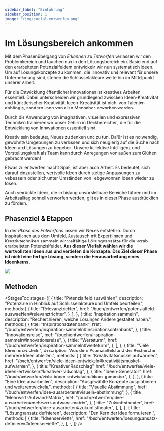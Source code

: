 ```yaml
---
sidebar_label: "Einführung"
sidebar_position: 1
image: "/img/social-entwerfen.png"
---
```



# Im Lösungsbereich ankommen

Mit dem Phasenübergang von _Erkennen zu Entwerfen_ verlassen wir den Problembereich und tauchen nun in den Lösungsbereich ein. Basierend auf den erarbeiteten Potenzialfeldern entwickeln wir nun systematisch Ideen. Um auf Lösungskonzepte zu kommen, die innovativ und relevant für unsere Unternehmung sind, stehen die Schlüsselakteure weiterhin im Mittelpunkt unserer Arbeit.

Für die Entwicklung öffentlicher Innovationen ist kreatives Arbeiten essentiell. Dabei unterscheiden wir grundlegend zwischen Ideen-Kreativität und künstlerischer Kreativität. Ideen-Kreativität ist nicht von Talenten abhängig, sondern kann von allen Menschen erworben werden.

Durch die Anwendung von imaginativen, visuellen und expressiven Techniken trainieren wir unser Gehirn in Denkbereichen, die für die Entwicklung von Innovationen essentiell sind.

Kreativ sein bedeutet, Neues zu denken und zu tun. Dafür ist es notwendig, gewohnte Umgebungen zu verlassen und sich neugierig auf die Suche nach Ideen und Lösungen zu begeben. Unsere kollektive Intelligenz und Vorstellungskraft als Team kann durch Anregungen von außen zum Glühen gebracht werden!

Etwas zu entwerfen macht Spaß, ist aber auch Arbeit. Es bedeutet, sich darauf einzustellen, wertvolle Ideen durch stetige Anpassungen zu vebessern oder sich unter Umständen von liebgewonnen Ideen wieder zu lösen.

Auch verrückte Ideen, die in bislang unvorstellbare Bereiche führen und im Arbeitsalltag schnell verworfen werden, gilt es in dieser Phase ausdrücklich zu fördern.

## Phasenziel & Etappen

In der _Phase des Entwerfens_ lassen wir Neues entstehen. Durch Inspirationen aus dem Umfeld, Austausch mit Expert:innen und Kreativtechniken sammeln wir vielfältige Lösungsansätze für die vorab erarbeiteten Potenzialfelder. **Aus dieser Vielfalt wählen wir die wertvollsten Ideen aus und vertiefen die Konzepte. Das Ziel dieser Phase ist nicht eine fertige Lösung, sondern die Herausarbeitung eines Ideenkerns.**

<img
	src="/img/04_illustration.svg"
	className="w-full mx-auto aspect-square"
	aria-hidden
/>

## Methoden

<StagesToc
	stages={[
		{
			title: "Potenzialfeld auswählen",
			description:
				"Potenziale in Hinblick auf Schlüsselakteure und Umfeld beurteilen.",
			methods: [
				{
					title: "Relevanztrichter",
					href: "/buch/entwerfen/potenzialfeld-auswaehlen#relevanztrichter",
				},
			],
		},
		{
			title: "Inspiration sammeln",
			description: "Recherchieren, welche Lösungen Andere gestaltet haben.",
			methods: [
				{
					title: "Inspirationsdatenbank",
					href: "/buch/entwerfen/inspiration-sammeln#inspirationsdatenbank",
				},
				{
					title: "Innovationsreise",
					href: "/buch/entwerfen/inspiration-sammeln#innovationsreise",
				},
				{
					title: "Werteturm",
					href: "/buch/entwerfen/inspiration-sammeln#werteturm",
				},
			],
		},
		{
			title: "Viele Ideen entwickeln",
			description:
				"Aus dem Potenzialfeld und der Recherche mehrere Ideen ableiten.",
			methods: [
				{
					title: "Kreativitätsmuskel aufwärmen",
					href: "/buch/entwerfen/viele-ideen-entwickeln#kreativitätsmuskel-aufwärmen",
				},
				{
					title: "Kreativer Radschlag",
					href: "/buch/entwerfen/viele-ideen-entwickeln#kreativer-radschlag",
				},
				{
					title: "Ideen-Generator",
					href: "/buch/entwerfen/viele-ideen-entwickeln#ideen-generator",
				},
			],
		},
		{
			title: "Eine Idee ausarbeiten",
			description: "Ausgewählte Konzepte ausprobieren und weiterentwickeln.",
			methods: [
				{
					title: "Visuelle Abstimmung",
					href: "/buch/entwerfen/idee-ausarbeiten#visuelle-abstimmung",
				},
				{
					title: "Mehrwert-Aufwand-Matrix",
					href: "/buch/entwerfen/idee-ausarbeiten#mehrwert-aufwand-matrix",
				},
				{
					title: "Zukunftstheater",
					href: "/buch/entwerfen/idee-ausarbeiten#zukunftstheater",
				},
			],
		},
		{
			title: "Lösungsansatz definieren",
			description: "Den Kern der Idee formulieren.",
			methods: [
				{
					title: "Ideenserviette",
					href: "/buch/entwerfen/loesungsansatz-definieren#ideenserviette",
				},
			],
		},
	]}
/>
